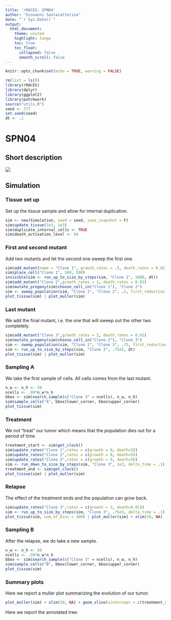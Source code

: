 ```yaml
---
title: 'rRACES: SPN04'
author: "Giovanni Santacatterina"
date: "`r Sys.Date()`"
output: 
  html_document:
    theme: united
    highlight: tango
    toc: true
    toc_float:
      collapsed: false
      smooth_scroll: false
---
```

```r
knitr::opts_chunk$set(echo = TRUE, warning = FALSE)
```
```r
rm(list = ls())
library(rRACES)
library(dplyr)
library(ggplot2)
library(patchwork)
source("utils.R")
seed <- 777
set.seed(seed)
dt <- .1
```

# SPN04
## Short description
![](SPN04.png)

## Simulation
### Tissue set up

Set up the tissue sample and allow for internal duplication.

```r
sim <- new(Simulation, seed = seed, save_snapshot = F)
sim$update_tissue(1e3, 1e3)
sim$duplicate_internal_cells <- TRUE
sim$death_activation_level <- 50
```

### First and second mutant

Add two mutants and let the second one sweep the first one.

```r
sim$add_mutant(name = "Clone 1", growth_rates = .5, death_rates = 0.01)
sim$place_cell("Clone 1", 500, 500)
invisible(sim <- run_up_to_size_by_steps(sim, "Clone 1", 1000, dt))
sim$add_mutant("Clone 2",growth_rates = 1, death_rates = 0.01)
sim$mutate_progeny(sim$choose_cell_in("Clone 1"), "Clone 2")
sim <- sweep_population(sim, "Clone 1", "Clone 2", .5, first_reduction = 10, delta_time = dt)
plot_tissue(sim) | plot_muller(sim)
```

### Last mutant

We add the final mutant, i.e. the one that will sweep out the other two completely.

```r
sim$add_mutant("Clone 3",growth_rates = 2, death_rates = 0.01)
sim$mutate_progeny(sim$choose_cell_in("Clone 2"), "Clone 3")
sim <- sweep_population(sim, "Clone 2", "Clone 3", .75, first_reduction = 10, delta_time = dt)
sim <- run_up_to_size_by_steps(sim, "Clone 3", .75e5, dt)
plot_tissue(sim) | plot_muller(sim)
```

### Sampling A

We take the first sample of cells. All cells comes from the last mutant.

```r
n_w <- n_h <- 50
ncells <- .99*n_w*n_h
bbox <- sim$search_sample(c("Clone 3" = ncells), n_w, n_h)
sim$sample_cells("A", bbox$lower_corner, bbox$upper_corner)
plot_tissue(sim)
```

### Treatment

We not "treat" our tumor which means that the population dies out for a period of time.

```r
treatment_start <- sim$get_clock()
sim$update_rates("Clone 1",rates = c(growth = 0, death=5))
sim$update_rates("Clone 2",rates = c(growth = 0, death=5))
sim$update_rates("Clone 3",rates = c(growth = 0, death=5))
sim <- run_down_to_size_by_steps(sim, "Clone 3", 1e3, delta_time = .1)
treatment_end <- sim$get_clock()
plot_tissue(sim) | plot_muller(sim)
```

### Relapse

The effect of the treatment ends and the population can grow back.

```r
sim$update_rates("Clone 3",rates = c(growth = 2, death=0.01))
sim <- run_up_to_size_by_steps(sim, "Clone 3", .75e5, delta_time = .1)
plot_tissue(sim, num_of_bins = 300) | plot_muller(sim) + xlim(20, NA)
```

### Sampling B

After the relapse, we do take a new sample.

```r
n_w <- n_h <- 50
ncells <- .99*n_w*n_h
bbox <- sim$search_sample(c("Clone 3" = ncells), n_w, n_h)
sim$sample_cells("B", bbox$lower_corner, bbox$upper_corner)
plot_tissue(sim)
```

### Summary plots

Here we report a muller plot summarizing the evolution of our tumor.

```r
plot_muller(sim) + xlim(20, NA) + geom_vline(xintercept = c(treatment_start, treatment_end), color="indianred", linetype = "dashed")
```

Here we report the annotated tree:
